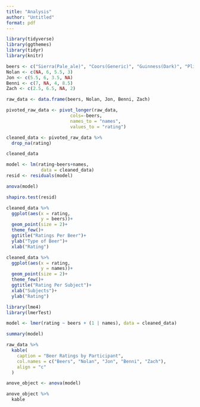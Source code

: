 ```yaml
---
title: "Analysis"
author: "Untitled"
format: pdf
---
```


```r
library(tidyverse)
library(ggthemes)
library(tidyr)
library(knitr)
```


```r
beers <- c("Sierra(Pale_ale)", "Coors(Generic)", "Guinness(Dark)", "Pliny(IPA)")
Nolan <- c(NA, 6, 5.5, 3)
Jon <- c(5.5, 6, 3.5, NA)
Benni <- c(7, NA, 4, 8.5)
Zach <- c(2.5, 6.5, NA, 2)

raw_data <- data.frame(beers, Nolan, Jon, Benni, Zach)

pivoted_raw_data <- pivot_longer(raw_data,
                        cols=-beers,
                        names_to = "names",
                        values_to = "rating")

cleaned_data <- pivoted_raw_data %>% 
  drop_na(rating)

cleaned_data
```

```r
model <- lm(rating~beers+names,
             data = cleaned_data)
resid <- residuals(model)
```


```r
anova(model)
```

```r
shapiro.test(resid)
```

```r
cleaned_data %>% 
  ggplot(aes(x = rating,
             y = beers))+
  geom_point(size = 2)+
  theme_few()+
  ggtitle("Ratings Per Beer")+
  ylab("Type of Beer")+
  xlab("Rating")
```



```r
cleaned_data %>% 
  ggplot(aes(x = rating,
             y = names))+
  geom_point(size = 2)+
  theme_few()+
  ggtitle("Rating Per Subject")+
  xlab("Subjects")+
  ylab("Rating")
```

```r
library(lme4)
library(lmerTest)

model <- lmer(rating ~ beers + (1 | names), data = cleaned_data)
```

```r
summary(model)
```
```r
raw_data %>%
  kable(
    caption = "Beer Ratings by Participant",
    col.names = c("Beers", "Nolan", "Jon", "Benni", "Zach"),
    align = "c"
  )
```

```r
anove_object <- anova(model)

anove_object %>% 
  kable
```


